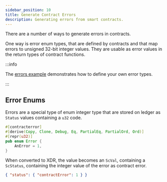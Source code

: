 ```yaml
---
sidebar_position: 10
title: Generate Contract Errors
description: Generating errors from smart contracts.
---
```


<head>
  <title>Generating errors from smart contracts.</title>
  <meta charSet="utf-8" />
  <meta property="og:title" content="Generating errors from smart contracts." />
  <meta
    property="og:description"
    content="Generating errors from smart contracts."
  />
</head>

There are a number of ways to generate errors in contracts.

One way is error enum types, that are defined by contracts and that map errors to unsigned 32-bit integer values. They are usable as error values in the return types of contract functions.

:::info

The [errors example] demonstrates how to define your own error types.

:::

[errors example]: ../../../build/smart-contracts/example-contracts/errors.mdx

## Error Enums

Errors are a special type of enum integer type that are stored on ledger as `Status` values containing a `u32` code.

```rust
#[contracterror]
#[derive(Copy, Clone, Debug, Eq, PartialEq, PartialOrd, Ord)]
#[repr(u32)]
pub enum Error {
    AnError = 1,
}
```

When converted to XDR, the value becomes an `ScVal`, containing a `ScStatus`, containing the integer value of the error as contract error.

```json
{ "status": { "contractError": 1 } }
```
